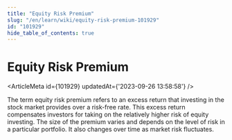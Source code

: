 ```yaml
---
title: "Equity Risk Premium"
slug: "/en/learn/wiki/equity-risk-premium-101929"
id: "101929"
hide_table_of_contents: true
---
```



# Equity Risk Premium

<ArticleMeta id={101929} updatedAt={'2023-09-26 13:58:58'} />
<div className='border-solid border-b border-t-0 my-4 border-[var(--ifm-color-gray-300)]' />

The term equity risk premium refers to an excess return that investing in the stock market provides over a risk-free rate. This excess return compensates investors for taking on the relatively higher risk of equity investing. The size of the premium varies and depends on the level of risk in a particular portfolio. It also changes over time as market risk fluctuates.
